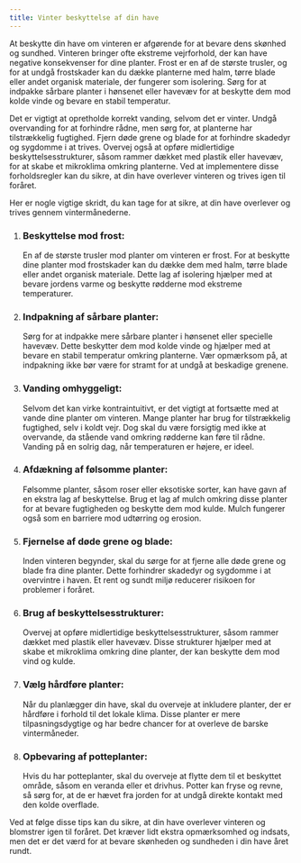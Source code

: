 ```yaml
---
title: Vinter beskyttelse af din have
---
```


At beskytte din have om vinteren er afgørende for at bevare dens skønhed og sundhed. Vinteren bringer ofte ekstreme vejrforhold, der kan have negative konsekvenser for dine planter. Frost er en af de største trusler, og for at undgå frostskader kan du dække planterne med halm, tørre blade eller andet organisk materiale, der fungerer som isolering. Sørg for at indpakke sårbare planter i hønsenet eller havevæv for at beskytte dem mod kolde vinde og bevare en stabil temperatur.

Det er vigtigt at opretholde korrekt vanding, selvom det er vinter. Undgå overvanding for at forhindre rådne, men sørg for, at planterne har tilstrækkelig fugtighed. Fjern døde grene og blade for at forhindre skadedyr og sygdomme i at trives. Overvej også at opføre midlertidige beskyttelsesstrukturer, såsom rammer dækket med plastik eller havevæv, for at skabe et mikroklima omkring planterne. Ved at implementere disse forholdsregler kan du sikre, at din have overlever vinteren og trives igen til foråret.

Her er nogle vigtige skridt, du kan tage for at sikre, at din have overlever og trives gennem vintermånederne.

1. ### Beskyttelse mod frost:

   En af de største trusler mod planter om vinteren er frost. For at beskytte dine planter mod frostskader kan du dække dem med halm, tørre blade eller andet organisk materiale. Dette lag af isolering hjælper med at bevare jordens varme og beskytte rødderne mod ekstreme temperaturer.

1. ### Indpakning af sårbare planter:

   Sørg for at indpakke mere sårbare planter i hønsenet eller specielle havevæv. Dette beskytter dem mod kolde vinde og hjælper med at bevare en stabil temperatur omkring planterne. Vær opmærksom på, at indpakning ikke bør være for stramt for at undgå at beskadige grenene.

1. ### Vanding omhyggeligt:

   Selvom det kan virke kontraintuitivt, er det vigtigt at fortsætte med at vande dine planter om vinteren. Mange planter har brug for tilstrækkelig fugtighed, selv i koldt vejr. Dog skal du være forsigtig med ikke at overvande, da stående vand omkring rødderne kan føre til rådne. Vanding på en solrig dag, når temperaturen er højere, er ideel.

1. ### Afdækning af følsomme planter:

   Følsomme planter, såsom roser eller eksotiske sorter, kan have gavn af en ekstra lag af beskyttelse. Brug et lag af mulch omkring disse planter for at bevare fugtigheden og beskytte dem mod kulde. Mulch fungerer også som en barriere mod udtørring og erosion.

1. ### Fjernelse af døde grene og blade:

   Inden vinteren begynder, skal du sørge for at fjerne alle døde grene og blade fra dine planter. Dette forhindrer skadedyr og sygdomme i at overvintre i haven. Et rent og sundt miljø reducerer risikoen for problemer i foråret.

1. ### Brug af beskyttelsesstrukturer:

   Overvej at opføre midlertidige beskyttelsesstrukturer, såsom rammer dækket med plastik eller havevæv. Disse strukturer hjælper med at skabe et mikroklima omkring dine planter, der kan beskytte dem mod vind og kulde.

1. ### Vælg hårdføre planter:

   Når du planlægger din have, skal du overveje at inkludere planter, der er hårdføre i forhold til det lokale klima. Disse planter er mere tilpasningsdygtige og har bedre chancer for at overleve de barske vintermåneder.

1. ### Opbevaring af potteplanter:
   Hvis du har potteplanter, skal du overveje at flytte dem til et beskyttet område, såsom en veranda eller et drivhus. Potter kan fryse og revne, så sørg for, at de er hævet fra jorden for at undgå direkte kontakt med den kolde overflade.

Ved at følge disse tips kan du sikre, at din have overlever vinteren og blomstrer igen til foråret. Det kræver lidt ekstra opmærksomhed og indsats, men det er det værd for at bevare skønheden og sundheden i din have året rundt.
